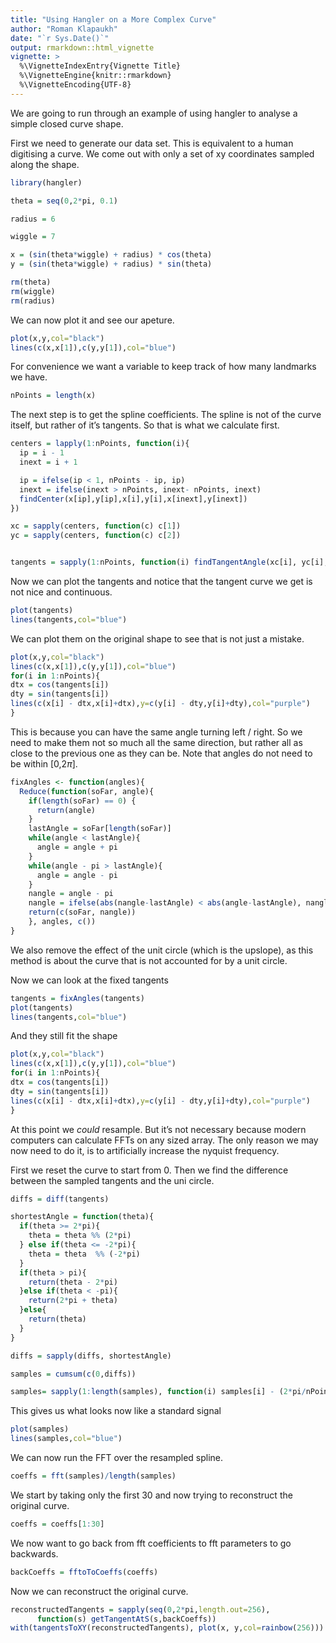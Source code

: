 ```yaml
---
title: "Using Hangler on a More Complex Curve"
author: "Roman Klapaukh"
date: "`r Sys.Date()`"
output: rmarkdown::html_vignette
vignette: >
  %\VignetteIndexEntry{Vignette Title}
  %\VignetteEngine{knitr::rmarkdown}
  %\VignetteEncoding{UTF-8}
---
```


We are going to run through an example of using hangler to analyse a simple
closed curve shape. 


First we need to generate our data set. This is equivalent to a human digitising
a curve. We come out with only a set of xy coordinates sampled along the shape. 

```r
library(hangler)
```

```r
theta = seq(0,2*pi, 0.1)

radius = 6

wiggle = 7

x = (sin(theta*wiggle) + radius) * cos(theta)
y = (sin(theta*wiggle) + radius) * sin(theta)

rm(theta)
rm(wiggle)
rm(radius)
```

We can now plot it and see our apeture.

```r
plot(x,y,col="black")
lines(c(x,x[1]),c(y,y[1]),col="blue")
```

For convenience we want a variable to keep track of how many landmarks we have. 

```r
nPoints = length(x)
```

The next step is to get the spline coefficients. The spline is not of the 
curve itself, but rather of it's tangents. So that is what we calculate 
first.

```r
centers = lapply(1:nPoints, function(i){
  ip = i - 1
  inext = i + 1

  ip = ifelse(ip < 1, nPoints - ip, ip) 
  inext = ifelse(inext > nPoints, inext- nPoints, inext) 
  findCenter(x[ip],y[ip],x[i],y[i],x[inext],y[inext])
})

xc = sapply(centers, function(c) c[1])
yc = sapply(centers, function(c) c[2])


tangents = sapply(1:nPoints, function(i) findTangentAngle(xc[i], yc[i], x[i], y[i]))
```

Now we can plot the tangents and notice that the tangent curve we get is not 
nice and continuous.

```r
plot(tangents)
lines(tangents,col="blue")
```

We can plot them on the original shape to see that is not just a mistake.

```r
plot(x,y,col="black")
lines(c(x,x[1]),c(y,y[1]),col="blue")
for(i in 1:nPoints){
dtx = cos(tangents[i])
dty = sin(tangents[i])
lines(c(x[i] - dtx,x[i]+dtx),y=c(y[i] - dty,y[i]+dty),col="purple")
}
```

This is because you can have the same angle turning left / right. So we need
to make them not so much all the same direction, but rather all as close to the
previous one as they can be. Note that angles do not need to be within 
[0,2$\pi$].

```r
fixAngles <- function(angles){
  Reduce(function(soFar, angle){
    if(length(soFar) == 0) { 
      return(angle)
    }
    lastAngle = soFar[length(soFar)]
    while(angle < lastAngle){
      angle = angle + pi
    }
    while(angle - pi > lastAngle){
      angle = angle - pi
    }
    nangle = angle - pi
    nangle = ifelse(abs(nangle-lastAngle) < abs(angle-lastAngle), nangle,angle)
    return(c(soFar, nangle))
    }, angles, c())
}
```

We also remove the effect of the unit circle (which is the upslope), as this
method is about the curve that is not accounted for by a unit circle.

Now we can look at the fixed tangents

```r
tangents = fixAngles(tangents)
plot(tangents)
lines(tangents,col="blue")
```

And they still fit the shape

```r
plot(x,y,col="black")
lines(c(x,x[1]),c(y,y[1]),col="blue")
for(i in 1:nPoints){
dtx = cos(tangents[i])
dty = sin(tangents[i])
lines(c(x[i] - dtx,x[i]+dtx),y=c(y[i] - dty,y[i]+dty),col="purple")
}
```

At this point we *could* resample. But it's not necessary because modern
computers can calculate FFTs on any sized array. The only reason we may now
need to do it, is to artificially increase the nyquist frequency.

First we reset the curve to start from 0.
Then we find the difference between the sampled tangents and the uni circle. 

```r
diffs = diff(tangents)

shortestAngle = function(theta){
  if(theta >= 2*pi){
    theta = theta %% (2*pi)
  } else if(theta <= -2*pi){
    theta = theta  %% (-2*pi)
  }
  if(theta > pi){
    return(theta - 2*pi)
  }else if(theta < -pi){
    return(2*pi + theta)
  }else{
    return(theta)
  }
}

diffs = sapply(diffs, shortestAngle)

samples = cumsum(c(0,diffs))

samples= sapply(1:length(samples), function(i) samples[i] - (2*pi/nPoints)*(i-1)) 
```

This gives us what looks now like a standard signal

```r
plot(samples)
lines(samples,col="blue")
```

We can now run the FFT over the resampled spline. 

```r
coeffs = fft(samples)/length(samples)
```

We start by taking only the first 30 and now trying to reconstruct the original
curve. 

```r
coeffs = coeffs[1:30]
```


We now want to go back from fft coefficients to fft parameters to go backwards.

```r
backCoeffs = fftoToCoeffs(coeffs)
```

Now we can reconstruct the original curve. 

```r
reconstructedTangents = sapply(seq(0,2*pi,length.out=256),
      function(s) getTangentAtS(s,backCoeffs))
with(tangentsToXY(reconstructedTangents), plot(x, y,col=rainbow(256)))
```
